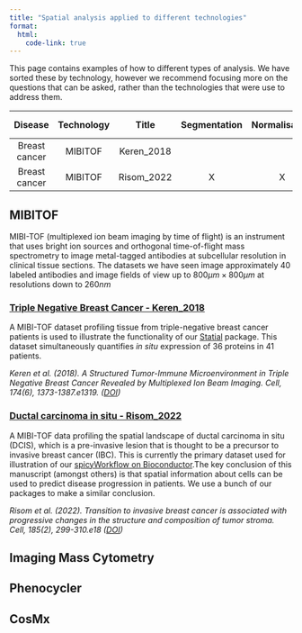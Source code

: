 ```yaml
---
title: "Spatial analysis applied to different technologies"
format:
  html:
    code-link: true
---
```


This page contains examples of how to different types of analysis. We have sorted these by technology, however we recommend focusing more on the questions that can be asked, rather than the technologies that were use to address them.

| Disease | Technology | Title | Segmentation | Normalisation | Clustering | Colocalisation | Microenvironments | Patient Classification |
|:---:|:---:|:---:|:---:|:---:|:---:|:---:|:---:|:---:|:---:|
| Breast cancer   | MIBITOF    |  Keren_2018 |     |  |   | X |  X     | X |
| Breast cancer   | MIBITOF    |  Risom_2022 |  X   | X |  X | X |  X     | X |


## MIBITOF

MIBI-TOF (multiplexed ion beam imaging by time of flight) is an instrument that uses bright ion sources and orthogonal time-of-flight mass spectrometry to image metal-tagged antibodies at subcellular resolution in clinical tissue sections. The datasets we have seen image approximately 40 labeled antibodies and image fields of view up to $800\mu m × 800 \mu m$ at resolutions down to $260nm$

### [Triple Negative Breast Cancer - Keren_2018](datasets/Keren_2018/Keren_2018.qmd)

A MIBI-TOF dataset profiling tissue from triple-negative breast cancer patients is used to illustrate the functionality of our [Statial](https://www.bioconductor.org/packages/release/bioc/html/Statial.html) package. This dataset simultaneously quantifies *in situ* expression of 36 proteins in 41 patients.

*Keren et al. (2018). A Structured Tumor-Immune Microenvironment in Triple Negative Breast Cancer Revealed by Multiplexed Ion Beam Imaging. Cell, 174(6), 1373-1387.e1319. ([DOI](https://doi.org/10.1016/j.cell.2018.08.039))*

### [Ductal carcinoma in situ - Risom_2022](https://sydneybiox.github.io/spicyWorkflow/articles/spicyWorkflow.html)

A MIBI-TOF data profiling the spatial landscape of ductal carcinoma in situ (DCIS), which is a pre-invasive lesion that is thought to be a precursor to invasive breast cancer (IBC). This is currently the primary dataset used for illustration of our [spicyWorkflow on Bioconductor](https://bioconductor.org/packages/release/workflows/html/spicyWorkflow.html).The key conclusion of this manuscript (amongst others) is that spatial information about cells can be used to predict disease progression in patients. We use a bunch of our packages to make a similar conclusion.

*Risom et al. (2022). Transition to invasive breast cancer is associated with progressive changes in the structure and composition of tumor stroma.
Cell, 185(2), 299-310.e18 ([DOI](https://doi.org/10.1016/j.cell.2021.12.023))*

## Imaging Mass Cytometry

## Phenocycler

## CosMx
